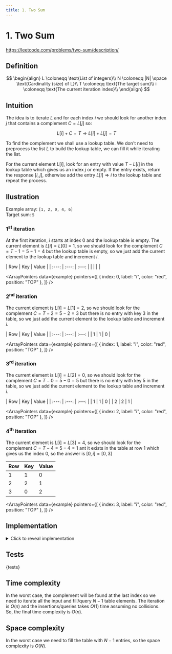 ```yaml
---
title: 1. Two Sum
---
```



# 1. Two Sum

https://leetcode.com/problems/two-sum/description/

## Definition

$$
\begin{align}
L \coloneqq \text{List of integers}\\
N \coloneqq  |N| \space \text{Cardinality (size) of L}\\
T \coloneqq \text{The target sum}\\
i \coloneqq \text{The current iteration index}\\
\end{align}
$$

## Intuition

The idea is to iterate $L$ and for each index $i$ we should look for another index $j$ that contains a complement $C = L[j]$ so:

$$
L[i] + C = T \Rightarrow L[i] + L[j] = T
$$

To find the complement we shall use a lookup table.
We don't need to preprocess the list $L$ to build the lookup table, we can fill it while iterating the list.

For the current element $L[i]$, look for an entry with value $T - L[i]$ in the lookup table which gives us an index $j$ or empty.
If the entry exists, return the response $[i, j]$, otherwise add the entry $L[i] \Rightarrow i$ to the lookup table and repeat the process.

## Ilustration


Example array: `[1, 2, 0, 4, 6]`  
Target sum: `5`

### 1<sup>st</sup> iteration

At the first iteration, $i$ starts at index 0 and the lookup table is empty.
The current element is $L[i] = L[0] = 1$, so we should look for the complement $C = T - 1 = 5 - 1 = 4$ but
the lookup table is empty, so we just add the current element to the lookup table and increment $i$.

<div class="flex-center-row" style={{"align-items": "flex-start"}}>
  <div>
  | Row | Key | Value |
  | :---: | :---: | :---: |
  | | | |
  </div>

  <ArrayPointers data={example} pointers={[
    {
      index: 0,
      label: "i",
      color: "red",
      position: "TOP"
    },
  ]} />
</div>

### 2<sup>nd</sup> iteration

The current element is $L[i] = L[1] = 2$, so we should look for the complement $C = T - 2 = 5 - 2 = 3$ but
there is no entry with key $3$ in the table, so we just add the current element to the lookup table and increment $i$.

<div class="flex-center-row" style={{"align-items": "flex-start"}}>
  <div>
  | Row | Key | Value |
  | :---: | :---: | :---: |
  | 1 | 1 | 0 |
  </div>

  <ArrayPointers data={example} pointers={[
    {
      index: 1,
      label: "i",
      color: "red",
      position: "TOP"
    },
  ]} />
</div>

### 3<sup>rd</sup> iteration

The current element is $L[i] = L[2] = 0$, so we should look for the complement $C = T - 0 = 5 - 0 = 5$ but
there is no entry with key $5$ in the table, so we just add the current element to the lookup table and increment $i$.

<div class="flex-center-row" style={{"align-items": "flex-start"}}>
  <div>
  | Row | Key | Value |
  | :---: | :---: | :---: |
  | 1 | 1 | 0 |
  | 2 | 2 | 1 |
  </div>

  <ArrayPointers data={example} pointers={[
    {
      index: 2,
      label: "i",
      color: "red",
      position: "TOP"
    },
  ]} />
</div>

### 4<sup>th</sup> iteration

The current element is $L[i] = L[3] = 4$, so we should look for the complement $C = T - 4 = 5 - 4 = 1$ ant it exists in the table
at row $1$ which gives us the index $0$, so the answer is $[0, i] = [0, 3]$

<div class="flex-center-row" style={{"align-items": "flex-start"}}>
  <table style={{"text-align": "center"}}>
    <thead>
      <tr>
        <th>Row</th>
        <th>Key</th>
        <th>Value</th>
      </tr>
    </thead>
    <tbody>
      <tr style={{background: 'mediumorchid', 'font-weight': '900'}}>
        <td>1</td>
        <td>1</td>
        <td>0</td>
      </tr>
      <tr>
        <td>2</td>
        <td>2</td>
        <td>1</td>
      </tr>
      <tr>
        <td>3</td>
        <td>0</td>
        <td>2</td>
      </tr>
    </tbody>
  </table>

  <ArrayPointers data={example} pointers={[
    {
      index: 3,
      label: "i",
      color: "red",
      position: "TOP"
    },
  ]} />
</div>

## Implementation

<details>

<summary>Click to reveal implementation</summary>

<CodeBlock showLineNumbers language="python">
  {solution}
</CodeBlock>

</details>

## Tests

<CodeBlock showLineNumbers language="python">
  {tests}
</CodeBlock>

## Time complexity

In the worst case, the complement will be found at the last index so we need to iterate all the input and fill/query $N - 1$ table elements.
The iteration is $O(n)$ and the insertions/queries takes $O(1)$ time assuming no collisions.
So, the final time complexity is $O(n)$.

## Space complexity

In the worst case we need to fill the table with $N - 1$ entries, so the space complexity is $O(N)$.
